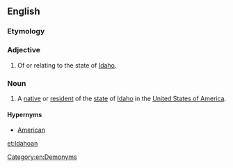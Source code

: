 ==English==

===Etymology===
{{suffix|Idaho|an|lang=en}}

===Adjective===
{{en-adj}}

# Of or relating to the state of [[Idaho]].

===Noun===
{{en-noun}}

# {{context|US|lang=en}} A [[native]] or [[resident]] of the [[state]] of [[Idaho]] in the [[United States of America]].

====Hypernyms====
* [[American]]

[[Category:en:Demonyms]]

[[et:Idahoan]]